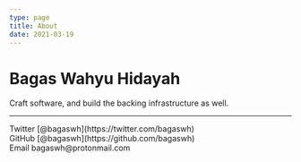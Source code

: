 ```yaml
---
type: page
title: About
date: 2021-03-19
---
```


# Bagas Wahyu Hidayah

Craft software, and build the backing infrastructure as well.

---

<div>
  Twitter [@bagaswh](https://twitter.com/bagaswh)
  <br />
  GitHub [@bagaswh](https://github.com/bagaswh)
  <br />
  Email bagaswh@protonmail.com
</div>
